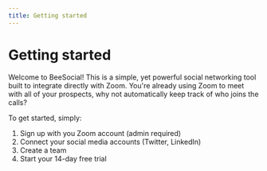 ```yaml
---
title: Getting started
---
```


# Getting started

Welcome to BeeSocial! This is a simple, yet powerful social networking tool built to integrate directly with Zoom. You're already using Zoom to meet with all of your prospects, why not automatically keep track of who joins the calls?

To get started, simply:

1. Sign up with you Zoom account (admin required)
2. Connect your social media accounts (Twitter, LinkedIn)
3. Create a team
4. Start your 14-day free trial
